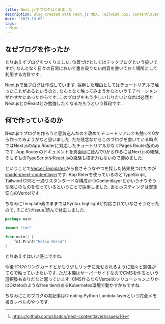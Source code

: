```yaml
---
title: Next.jsでブログはじめました
description: Blog created with Next.js MDX, Tailwind CSS, Contentlayer
date: "2023-10-09"
tags:
- Misc
---
```


## なぜブログを作ったか

とりあえずブログをつくりました.
位置づけとしてはテックブログという扱いですが, なんとなく日々の日常において書き殴りたい内容を書いておく場所として利用する方針です.

Next.jsで当ブログは作成しています. 採用した理由としてはチュートリアルで触ったことがあるというのと, なんとなく触ってみようかなというモチベーションがかすかにあったからです.
このブログをもう少しいじりたいとなれば必然とNext.jsとかReactとか勉強したくなるだろうという算段です.

## 何で作っているのか

Next.jsでブログを作ろうと意気込んだので改めてチュートリアルでも触って0から作ってみようかなと思いました.
ただ残念ながらこのブログを書いている時点ではNext.jsのApp Routerに対応したチュートリアルがなくPages Router版のみです.
App Routerのドキュメントを真面目に読んで0から作るにはNext.jsの経験, そもそものTypeScriptやReact.jsの経験も技術力もないので諦めました.

ということで[Vercel Templates](https://github.com/shadcn/next-contentlayer)から良さそうなやつを探した結果見つけたのが[shadcn/next-contentlayer](https://github.com/shadcn/next-contentlayer)です.
App Roterを使っているのとTypeScript, Tailwind CSSと一通りスタンダードな構成かつContentlayerとかいうナウそうな感じのものを使っているということで採用しました. あとホスティングは安定安心のVercelです.

ちなみにTemplate素のままではSyntax highlightが対応されていなさそうだったので, そこだけIssue[^1]読んで対応しました.
```go
package main

import "fmt"

func main() {
    fmt.Print("Hello World")
}
```
とりあえずはいい感じですね.

今後TOCやリンクカードとかもう少しリッチに見せられるように細々と勉強がてらで触っていきたいです.
ただ本職はサーバーサイドなのでCMSを作るという選択肢もありだなと思っています.
CMS作るならVercelのソリューションよりかはOktetoのようなfree tierのあるKubernetes環境で動かすかもですね.

ちなみにこのブログの初記事は<Link href="/posts/create-lambda-layer">Creating Python Lambda layer</Link>という完全メモ書きレベルのやつです.

[^1]:https://github.com/shadcn/next-contentlayer/issues/16

